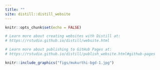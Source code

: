 ```yaml
---
title: ""
site: distill::distill_website
---
```


```r
knitr::opts_chunk$set(echo = FALSE)

# Learn more about creating websites with Distill at:
# https://rstudio.github.io/distill/website.html

# Learn more about publishing to GitHub Pages at:
# https://rstudio.github.io/distill/publish_website.html#github-pages
```

```r

knitr::include_graphics("figs/mukurthi-bgd-1.jpg")
```
